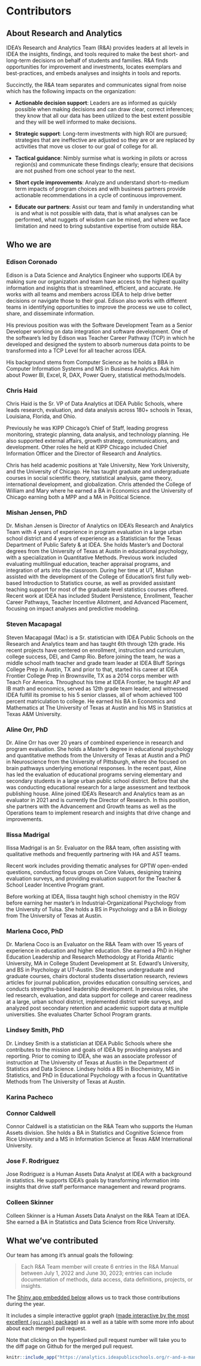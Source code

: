 # Contributors {#who}

## About Research and Analytics

IDEA's Research and Analytics Team (R&A) provides leaders at all levels in IDEA the insights, findings, and tools required to make the best short- and long-term decisions on behalf of students and families.  R&A finds opportunities for improvement and investments, locates exemplars and best-practices, and embeds analyses and insights in tools and reports. 

Succinctly, the R&A team separates and communicates signal from noise which has the following impacts on the organization:

* **Actionable decision support**: Leaders are as informed as quickly possible when making decisions and can draw clear, correct inferences; they know that all our data has been utilized to the best extent possible and they will be well informed to make decisions.

* **Strategic support**: Long-term investments with high ROI are pursued; strategies that are ineffective are adjusted so they are or are replaced by activities that move us closer to our goal of college for all. 

* **Tactical guidance**: Nimbly surmise what is working in pilots or across region(s) and communicate these findings clearly; ensure that decisions are not pushed from one school year to the next.

*	**Short cycle improvements**: Analyze and understand short-to-medium term impacts of program choices and with business partners provide actionable recommendations in a cycle of continuous improvement.

* **Educate our partners**: Assist our team and family in understanding what is and what is not possible with data, that is what analyses can be performed, what nuggets of wisdom can be mined, and where we face limitation and need to bring substantive expertise from outside R&A.   



## Who we are

### Edison Coronado

Edison is a Data Science and Analytics Engineer who supports IDEA by making sure our organization and team have access to the highest quality information and insights that is streamlined, efficient, and accurate.  He works with all teams and members across IDEA to help drive better decisions or navigate those to their goal. Edison also works with different teams in identifying opportunities to improve the process we use to collect, share, and disseminate information.

His previous position was with the Software Development Team as a Senior Developer working on data integration and software development. One of the software’s led by Edison was Teacher Career Pathway (TCP) in which he developed and designed the system to absorb numerous data points to be transformed into a TCP Level for all teacher across IDEA.

His background stems from Computer Science as he holds a BBA in Computer Information Systems and MS in Business Analytics. Ask him about Power BI, Excel, R, DAX, Power Query, statistical methods/models. 


### Chris Haid 
Chris Haid is the Sr. VP of Data Analytics at IDEA Public Schools, where leads research, evaluation, and data analysis across 180+ schools in Texas, Louisiana, Florida, and Ohio.

Previously he was KIPP Chicago’s Chief of Staff, leading progress monitoring, strategic planning, data analysis, and technology planning. He also supported external affairs, growth strategy, communications, and development. Other roles he held at KIPP Chicago included Chief Information Officer and the Director of Research and Analytics.

Chris has held academic positions at Yale University, New York University, and the University of Chicago. He has taught graduate and undergraduate courses in social scientific theory, statistical analysis, game theory, international development, and globalization. Chris attended the College of William and Mary where he earned a BA in Economics and the University of Chicago earning both a MPP and a MA in Political Science.


### Mishan Jensen, PhD
Dr. Mishan Jensen is Director of Analytics on IDEA’s Research and Analytics Team with 4 years of experience in program evaluation in a large urban school district and 4 years of experience as a Statistician for the Texas Department of Public Safety & at IDEA. She holds Master's and Doctoral degrees from the University of Texas at Austin in educational psychology, with a specialization in Quantitative Methods. Previous work included evaluating multilingual education, teacher appraisal programs, and integration of arts into the classroom. During her time at UT, Mishan assisted with the development of the College of Education’s first fully web-based Introduction to Statistics course, as well as provided assistant teaching support for most of the graduate level statistics courses offered. Recent work at IDEA has included Student Persistence, Enrollment, Teacher Career Pathways, Teacher Incentive Allotment, and Advanced Placement, focusing on impact analyses and predictive modeling.


### Steven Macapagal
Steven Macapagal (Mac) is a Sr. statistician with IDEA Public Schools on the Research and Analytics team and has taught 6th through 12th grade. His recent projects have centered on enrollment, instruction and curriculum, college success, DEI, and Camp Rio. Before joining the team, he was a middle school math teacher and grade team leader at IDEA Bluff Springs College Prep in Austin, TX and prior to that, started his career at IDEA Frontier College Prep in Brownsville, TX as a 2014 corps member with Teach For America. Throughout his time at IDEA Frontier, he taught AP and IB math and economics, served as 12th grade team leader, and witnessed IDEA fulfill its promise to his 5 senior classes, all of whom achieved 100 percent matriculation to college. He earned his BA in Economics and Mathematics at The University of Texas at Austin and his MS in Statistics at Texas A&M University. 


### Aline Orr, PhD
Dr. Aline Orr has over 20 years of combined experience in research and program evaluation. She holds a Master's degree in educational psychology and quantitative methods from the University of Texas at Austin and a PhD in Neuroscience from the University of Pittsburgh, where she focused on brain pathways underlying emotional responses. In the recent past, Aline has led the evaluation of educational programs serving elementary and secondary students in a large urban public school district. Before that she was conducting educational research for a large assessment and textbook publishing house. Aline joined IDEA's Research and Analytics team as an evaluator in 2021 and is currently the Director of Research. In this position, she partners with the Advancement and Growth teams as well as the Operations team to implement research and insights that drive change and improvements.


### Ilissa Madrigal
Ilissa Madrigal is an Sr. Evaluator on the R&A team, often assisting with qualitative methods and frequently partnering with HA and AST teams. 

Recent work includes providing thematic analyses for GPTW open-ended questions, conducting focus groups on Core Values, designing training evaluation surveys, and providing evaluation support for the Teacher & School Leader Incentive Program grant.  

Before working at IDEA, Ilissa taught high school chemistry in the RGV before earning her master's in Industrial-Organizational Psychology from the University of Tulsa. She holds a BS in Psychology and a BA in Biology from The University of Texas at Austin.


### Marlena Coco, PhD
Dr. Marlena Coco is an Evaluator on the R&A Team with over 15 years of experience in education and higher education. She earned a PhD in Higher Education Leadership and Research Methodology at Florida Atlantic University, MA in College Student Development at St. Edward’s University, and BS in Psychology at UT-Austin. She teaches undergraduate and graduate courses, chairs doctoral students dissertation research, reviews articles for journal publication, provides education consulting services, and conducts strengths-based leadership development. In previous roles, she led research, evaluation, and data support for college and career readiness at a large, urban school district, implemented district wide surveys, and analyzed post secondary retention and academic support data at multiple universities. She evaluates Charter School Program grants.


### Lindsey Smith, PhD
Dr. Lindsey Smith is a statistician at IDEA Public Schools where she contributes to the mission and goals of IDEA by providing analyses and reporting. Prior to coming to IDEA, she was an associate professor of instruction at The University of Texas at Austin in the Department of Statistics and Data Science. Lindsey holds a BS in Biochemistry, MS in Statistics, and PhD in Educational Psychology with a focus in Quantitative Methods from The University of Texas at Austin.


### Karina Pacheco


### Connor Caldwell
Connor Caldwell is a statistician on the R&A Team who supports the Human Assets division. She holds a BA in Statistics and Cognitive Science from Rice University and a MS in Information Science at Texas A&M International University.


### Jose F. Rodriguez
Jose Rodriguez is a Human Assets Data Analyst at IDEA with a background in statistics. He supports IDEA's goals by transforming information into insights that drive staff performance management and reward programs.


### Colleen Skinner
Colleen Skinner is a Human Assets Data Analyst on the R&A Team at IDEA. She earned a BA in Statistics and Data Science from Rice University. 


## What we've contributed

Our team has among it's annual goals the following:

> Each R&A Team member will create 6 entries in the R&A Manual between July 1, 2022 and June 30, 2023; entries can include documentation of methods, data access, data definitions, projects, or insights.

The [Shiny app embedded below](https://analytics.ideapublicschools.org/r-and-a-manual-update-tracker/) allows us to track those contributions during the year. 

It includes a simple interactive ggplot graph ([made interactive by the most excellent `{ggiraph}` package ](https://davidgohel.github.io/ggiraph/)) as a well as a table with some more info about about each merged pull request. 

Note that clicking on the hyperlinked pull request number will take you to the diff page on Github for the merged pull request. 




```r
knitr::include_app("https://analytics.ideapublicschools.org/r-and-a-manual-update-tracker/")
```

